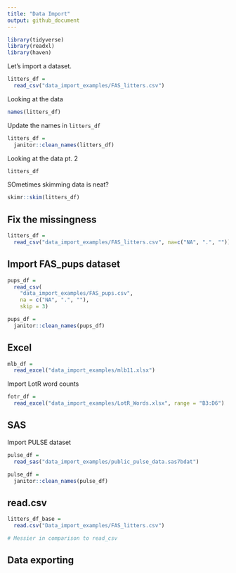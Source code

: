 ```yaml
---
title: "Data Import"
output: github_document
---
```


```r
library(tidyverse)
library(readxl)
library(haven)
```

Let's import a dataset.

```r
litters_df =
  read_csv("data_import_examples/FAS_litters.csv")
```

Looking at the data
```r
names(litters_df)
```

Update the names in `litters_df`
```r
litters_df =
  janitor::clean_names(litters_df)
```

Looking at the data pt. 2
```r
litters_df
```

SOmetimes skimming data is neat?
```r
skimr::skim(litters_df)
```

## Fix the missingness

```r
litters_df =
  read_csv("data_import_examples/FAS_litters.csv", na=c("NA", ".", ""))
```

## Import FAS_pups dataset
```r
pups_df =
  read_csv(
    "data_import_examples/FAS_pups.csv", 
    na = c("NA", ".", ""), 
    skip = 3)

pups_df =
  janitor::clean_names(pups_df)
```

## Excel

```r
mlb_df =
  read_excel("data_import_examples/mlb11.xlsx")
```

Import LotR word counts
```r
fotr_df =
  read_excel("data_import_examples/LotR_Words.xlsx", range = "B3:D6")
```

## SAS

Import PULSE dataset

```r
pulse_df =
  read_sas("data_import_examples/public_pulse_data.sas7bdat")

pulse_df =
  janitor::clean_names(pulse_df)
```

## read.csv

```r
litters_df_base =
  read.csv("Data_import_examples/FAS_litters.csv")

# Messier in comparison to read_csv
```

## Data exporting
```r

```



